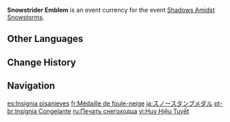 {{Item Infobox
|id           = 000135
|image        = Item Snowstrider Emblem.png
|type         = Event Items
|group        = Event Currencies
|event        = Shadows Amidst Snowstorms
|eventNote    = Dragonspine Special Training
|quality      = 4
|description  = An insignia given to those who complete the special training conducted by the Adventurers' Guild. It can be considered a symbol of one's strength.
|source1      = [[Shadows Amidst Snowstorms/Dragonspine Special Training|Dragonspine Special Training]] during the [[Shadows Amidst Snowstorms]] event
}}
'''Snowstrider Emblem''' is an event currency for the event [[Shadows Amidst Snowstorms]].

==Other Languages==
{{Other Languages
|en      = Snowstrider Emblem
|zhs     = 踏雪章
|zhs_rm  = Tàxuě Zhāng
|zht     = 踏雪章
|zht_rm  = Tàxuě Zhāng
|zh_tl   = Snow Walk Badge
|ja      = スノースタンプメダル
|ja_rm   = Sunoo Sutanpu Medaru
|ja_tl   = Snow Stamp Medal
|ko      = 답설 휘장
|ko_tl   = Snow Walk Insignia
|es      = Insignia pisanieves
|es_tl   = Snow Walker Insignia
|fr      = Médaille de foule-neige
|fr_tl   = Snowtreader Medal
|ru      = Печать снегоходца
|ru_tl   = 
|th      = Snowstrider Emblem
|vi      = Huy Hiệu Tuyết
|vi_tl   = 
|de      = Schneegleitabzeichen
|de_tl   = Snow Slide Emblem
|id      = Snowstrider Emblem
|pt      = Insígnia Congelante
|pt_tl   = 
}}

==Change History==
{{Change History|2.3}}

==Navigation==
{{Precious Navbox|Currency}}

[[es:Insignia pisanieves]]
[[fr:Médaille de foule-neige]]
[[ja:スノースタンプメダル]]
[[pt-br:Insígnia Congelante]]
[[ru:Печать снегоходца]]
[[vi:Huy Hiệu Tuyết]]